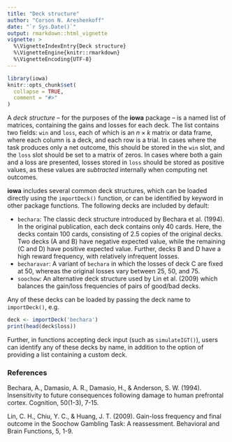 ```yaml
---
title: "Deck structure"
author: "Corson N. Areshenkoff"
date: "`r Sys.Date()`"
output: rmarkdown::html_vignette
vignette: >
  %\VignetteIndexEntry{Deck structure}
  %\VignetteEngine{knitr::rmarkdown}
  %\VignetteEncoding{UTF-8}
---
```


```r
library(iowa)
knitr::opts_chunk$set(
  collapse = TRUE,
  comment = "#>"
)
```

A *deck structure* -- for the purposes of the **iowa** package -- is a named list of matrices,
containing the gains and losses for each deck. The list contains two fields: `win`
and `loss`, each of which is an $n \times k$ matrix or data frame, where each column
is a deck, and each row is a trial. In cases where the task produces only a net outcome,
this should be stored in the `win` slot, and the `loss` slot should be set to a
matrix of zeros. In cases where both a gain and a loss are presented, losses
stored in `loss` should be stored as positive values, as these values are *subtracted*
internally when computing net outcomes.

**iowa** includes several common deck structures, which can be loaded directly
using the `importDeck()` function, or can be identified by keyword in other package
functions. The following decks are included by default:

- `bechara`: The classic deck structure introduced by Bechara et al. (1994). In
the original publication, each deck contains only 40 cards. Here, the decks
contain 100 cards, consisting of 2.5 copies of the original decks. Two decks 
(A and B) have negative expected value, while the remaining (C and D) have 
positive expected value. Further, decks B and D have a high reward frequency,
with relatively infrequent losses.
- `becharavar`: A variant of `bechara` in which the losses of deck C are fixed
at 50, whereas the original losses vary between 25, 50, and 75.
- `soochow`: An alternative deck structure used by Lin et al. (2009) which
balances the gain/loss frequencies of pairs of good/bad decks.

Any of these decks can be loaded by passing the deck name to `importDeck()`, e.g.

```r
deck <- importDeck('bechara')
print(head(deck$loss))
```

Further, in functions accepting deck input (such as `simulateIGT()`), users can
identify any of these decks by name, in addition to the option of providing
a list containing a custom deck.

### References

Bechara, A., Damasio, A. R., Damasio, H., & Anderson, S. W. (1994). Insensitivity to future consequences following damage to human prefrontal cortex. Cognition, 50(1-3), 7-15.

Lin, C. H., Chiu, Y. C., & Huang, J. T. (2009). Gain-loss frequency and final outcome in the Soochow Gambling Task: A reassessment. Behavioral and Brain Functions, 5, 1-9.

